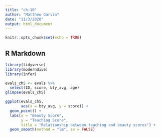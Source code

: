 ```yaml
---
title: "ch-10"
author: "Matthew Garvin"
date: "11/3/2020"
output: html_document
---
```


```r
knitr::opts_chunk$set(echo = TRUE)
```

## R Markdown
```r
library(tidyverse)
library(moderndive)
library(infer)
```

```r
evals_ch5 <- evals %>%
  select(ID, score, bty_avg, age)
glimpse(evals_ch5)
```
```r
ggplot(evals_ch5, 
       aes(x = bty_avg, y = score)) +
  geom_point() +
  labs(x = "Beauty Score", 
       y = "Teaching Score",
       title = "Relationship between teaching and beauty scores") +  
  geom_smooth(method = "lm", se = FALSE)
```

